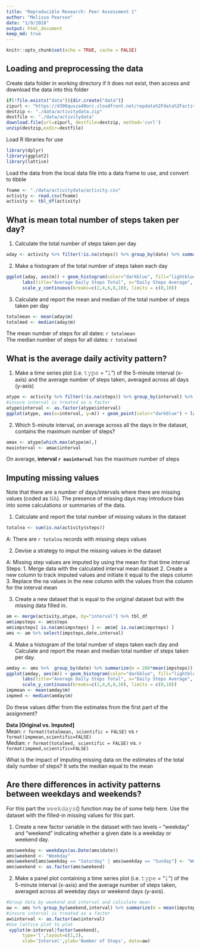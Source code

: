 ```yaml
---
title: "Reproducible Research: Peer Assessment 1"
author: "Melissa Pearson"
date: "1/9/2018"
output: html_document
keep_md: true
---
```


```r
knitr::opts_chunk$set(echo = TRUE, cache = FALSE)
```

## Loading and preprocessing the data

Create data folder in working directory if it does not exist, then access and download the data into this folder
```r
if(!file.exists("data")){dir.create("data")}
zipurl <- "https://d396qusza40orc.cloudfront.net/repdata%2Fdata%2Factivity.zip"
destzip <- "./data/activitydata.zip"
destfile <- "./data/activitydata"
download.file(url=zipurl, destfile=destzip, method='curl')
unzip(destzip,exdir=destfile)
```


Load R libraries for use
```r
library(dplyr)
library(ggplot2)
library(lattice)
```

Load the data from the local data file into a data frame to use, and convert to tibble
```r
fname <- "./data/activitydata/activity.csv"
activity <- read.csv(fname)
activity <- tbl_df(activity)
```

## What is mean total number of steps taken per day?
1. Calculate the total number of steps taken per day
```r
aday <- activity %>% filter(!is.na(steps)) %>% group_by(date) %>% summarize(m = 288*mean(steps))
```

2. Make a histogram of the total number of steps taken each day
```r
ggplot(aday, aes(m)) + geom_histogram(color="darkblue", fill="lightblue") + 
      labs(title="Average Daily Steps Total", x="Daily Steps Average", y="Days") +
      scale_y_continuous(breaks=c(2,4,6,8,10), limits = c(0,10)) 
```

3. Calculate and report the mean and median of the total number of steps taken per day
```r
totalmean <- mean(aday$m)
totalmed <- median(aday$m)
```
  
  The mean number of steps for all dates: `r totalmean`  
  The median number of steps for all dates: `r totalmed`

## What is the average daily activity pattern?
1. Make a time series plot (i.e. 𝚝𝚢𝚙𝚎 = "𝚕") of the 5-minute interval (x-axis) and the average number of steps taken, averaged across all days (y-axis)
```r
atype <- activity %>% filter(!is.na(steps)) %>% group_by(interval) %>% summarize(m = mean(steps))
#insure interval is treated as a factor
atype$interval <- as.factor(atype$interval)
ggplot(atype, aes(x=interval, y=m)) + geom_point(color="darkblue") + labs(x = "steps interval", y = "mean steps during interval", title = "mean steps per interval over testing period")
```

2. Which 5-minute interval, on average across all the days in the dataset, contains the maximum number of steps?
```r
amax <- atype[which.max(atype$m),]
maxinterval <- amax$interval
```

On average, **interval `r maxinterval`** has the maximum number of steps

## Imputing missing values
Note that there are a number of days/intervals where there are missing values (coded as 𝙽𝙰). The presence of missing days may introduce bias into some calculations or summaries of the data.

1. Calculate and report the total number of missing values in the dataset
```r
totalna <- sum(is.na(activity$steps))
```
A: There are `r totalna` records with missing steps values

2. Devise a strategy to imput the missing values in the dataset

A: Missing step values are imputed by using the mean for that time interval 
Steps:
1. Merge data with the calculated interval mean dataset
2. Create a new column to track imputed values and initiate it equal to the steps column
3. Replace the na values in the new column with the values from the column for the interval mean


3. Create a new dataset that is equal to the original dataset but with the missing data filled in.
```r
am <- merge(activity,atype, by="interval") %>% tbl_df
am$impsteps <- am$steps
am$impsteps[ is.na(am$impsteps) ] <- am$m[ is.na(am$impsteps) ]
ams <- am %>% select(impsteps,date,interval) 
```


4. Make a histogram of the total number of steps taken each day and Calculate and report the mean and median total number of steps taken per day. 
```r
amday <- ams %>%  group_by(date) %>% summarize(m = 288*mean(impsteps))
ggplot(amday, aes(m)) + geom_histogram(color="darkblue", fill="lightblue") + 
      labs(title="Average Daily Steps Total", x="Daily Steps Average", y="Days") +
      scale_y_continuous(breaks=c(2,4,6,8,10), limits = c(0,10)) 
impmean <- mean(amday$m)
impmed <- median(amday$m)


```
Do these values differ from the estimates from the first part of the assignment? 

**Data [Original vs. Imputed]**  
Mean: `r format(totalmean, scientific = FALSE)` vs `r format(impmean,scientific=FALSE)`  
Median: `r format(totalmed, scientific = FALSE)` vs. `r format(impmed,scientific=FALSE)`  

What is the impact of imputing missing data on the estimates of the total daily number of steps?
It sets the median equal to the mean


## Are there differences in activity patterns between weekdays and weekends?
For this part the 𝚠𝚎𝚎𝚔𝚍𝚊𝚢𝚜() function may be of some help here. Use the dataset with the filled-in missing values for this part.

1. Create a new factor variable in the dataset with two levels – “weekday” and “weekend” indicating whether a given date is a weekday or weekend day.
```r
ams$weekday <- weekdays(as.Date(ams$date))
ams$weekend <- "Weekday"
ams$weekend[ams$weekday == "Saturday" | ams$weekday == "Sunday"] <- "Weekend"
ams$weekend <- as.factor(ams$weekend)
```

2. Make a panel plot containing a time series plot (i.e. 𝚝𝚢𝚙𝚎 = "𝚕") of the 5-minute interval (x-axis) and the average number of steps taken, averaged across all weekday days or weekend days (y-axis).
```r
#Group data by weekend and interval and calculate mean
aw <- ams %>% group_by(weekend,interval) %>% summarize(m = mean(impsteps))
#insure interval is treated as a factor
aw$interval <- as.factor(aw$interval)
#Use lattice plot to plot
 xyplot(m~interval|factor(weekend),
      type='l',layout=c(1,2),
      xlab='Interval',ylab='Number of Steps', data=aw)
```
